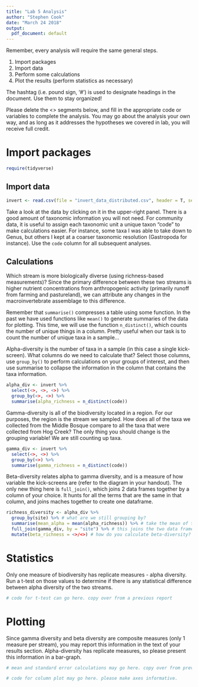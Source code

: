 ```yaml
---
title: "Lab 5 Analysis"
author: "Stephen Cook"
date: "March 24 2018"
output:
  pdf_document: default
---
```


Remember, every analysis will require the same general steps.

1. Import packages
2. Import data
3. Perform some calculations
4. Plot the results (perform statistics as necessary)

The hashtag (i.e. pound sign, '#') is used to designate headings in the document. Use them to stay organized!

Please delete the <> segments below, and fill in the appropriate code or variables to complete the analysis. You may go about the analysis your own way, and as long as it addresses the hypotheses we covered in lab, you will receive full credit. 


# Import packages


```r
require(tidyverse)
```

## Import data


```r
invert <- read.csv(file = "invert_data_distributed.csv", header = T, sep = ",")
```


Take a look at the data by clicking on it in the upper-right panel. There is a good amount of taxonomic information you will not need. For community data, it is useful to assign each taxonomic unit a unique taxon "code" to make calculations easier. For instance, some taxa I was able to take down to Genus, but others I kept at a coarser taxonomic resolution (Gastropoda for instance). Use the `code` column for all subsequent analyses.


## Calculations

Which stream is more biologically diverse (using richness-based measurements)? Since the primary difference between these two streams is higher nutrient concentrations from anthropogenic activity (primarily runoff from farming and pastureland), we can attribute any changes in the macroinvertebrate assemblage to this difference. 

Remember that `summarise()` compresses a table using some function. In the past we have used functions like `mean()` to generate summaries of the data for plotting. This time, we will use the function `n_distinct()`, which counts the number of unique things in a column. Pretty useful when our task is to count the number of unique taxa in a sample...

Alpha-diversity is the number of taxa in a sample (in this case a single kick-screen). What columns do we need to calculate that? Select those columns, use `group_by()` to perform calculations on your groups of interest, and then use summarise to collapse the information in the column that contains the taxa information. 

```r
alpha_div <- invert %>%
  select(<>, <>, <>) %>%
  group_by(<>, <>) %>%
  summarise(alpha_richness = n_distinct(code))
```


Gamma-diversity is all of the biodiversity located in a region. For our purposes, the region is the stream we sampled. How does all of the taxa we collected from the Middle Bosque compare to all the taxa that were collected from Hog Creek? The only thing you should change is the grouping variable! We are still counting up taxa.


```r
gamma_div <- invert %>%
  select(<>, <>) %>%
  group_by(<>) %>%
  summarise(gamma_richness = n_distinct(code))
```


Beta-diversity relates alpha to gamma diversity, and is a measure of how variable the kick-screens are (refer to the diagram in your handout). The only new thing here is `full_join()`, which joins 2 data frames together by a column of your choice. It hunts for all the terms that are the same in that column, and joins maches together to create one dataframe.


```r
richness_diversity <- alpha_div %>%
  group_by(site) %>% # what are we still grouping by?
  summarise(mean_alpha = mean(alpha_richness)) %>% # take the mean of the richness values
  full_join(gamma_div, by = "site") %>% # this joins the two data frames together
  mutate(beta_richness = <>/<>) # how do you calculate beta-diversity?
```

# Statistics

Only one measure of biodiversity has replicate measures - alpha diversity. Run a t-test on those values to determine if there is any statistical difference between alpha diversity of the two streams.

```r
# code for t-test can go here. copy over from a previous report


```


# Plotting

Since gamma diversity and beta diversity are composite measures (only 1 measure per stream), you may report this information in the text of your results section. Alpha-diversity has replicate measures, so please present this information in a bar-graph.

```r
# mean and standard error calculations may go here. copy over from previous report


```

```r
# code for column plot may go here. please make axes informative.



```



